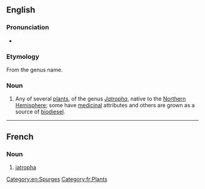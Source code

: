 {{also|Jatropha}}

==English==
{{wikipedia}}

===Pronunciation===
* {{a|UK}} {{IPA|/ˈdʒatɹəfə/|lang=en}}

===Etymology===
From the genus name.

===Noun===
{{en-noun}}

# Any of several [[plant]]s, of the genus ''[[Jatropha]]'', native to the [[Northern Hemisphere]]; some have [[medicinal]] attributes and others are grown as a source of [[biodiesel]].

[[Category:en:Spurges]]

----

==French==

===Noun===
{{fr-noun|mf}}
# [[#English|jatropha]]

[[Category:fr:Plants]]